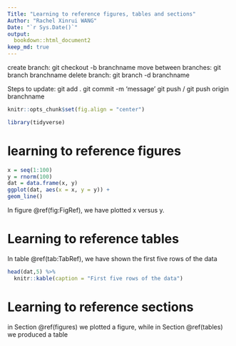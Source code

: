 ```yaml
---
Title: "Learning to reference figures, tables and sections"
Author: "Rachel Xinrui WANG"
Date: "`r Sys.Date()`"
output:
  bookdown::html_document2
keep_md: true
---
```


create branch: git checkout -b branchname
move between branches: git branch branchname
delete branch: git branch -d branchname

Steps to update:
git add .
git commit -m 'message'
git push / git push origin branchname


```r
knitr::opts_chunk$set(fig.align = "center")
```

```r
library(tidyverse)
```

# learning to reference figures {#figures}

```r
x = seq(1:100)
y = rnorm(100)
dat = data.frame(x, y)
ggplot(dat, aes(x = x, y = y)) +
geom_line()
```

In figure \@ref(fig:FigRef), we have plotted x versus y.

# Learning to reference tables {#tables}

In table \@ref(tab:TabRef), we have shown the first five rows of the data

```r
head(dat,5) %>% 
  knitr::kable(caption = "First five rows of the data")
```

# Learning to reference sections

in Section \@ref(figures) we plotted a figure, while in Section \@ref(tables) we produced a table